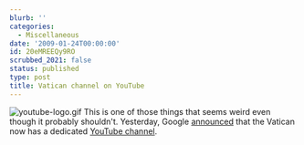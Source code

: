 ```yaml
---
blurb: ''
categories:
  - Miscellaneous
date: '2009-01-24T00:00:00'
id: 20eMREEQy9RO
scrubbed_2021: false
status: published
type: post
title: Vatican channel on YouTube
---
```


![youtube-logo.gif](http://www.alanwsmith.com/blog/wp-content/uploads/2009/01/youtube-logo.gif)
This is one of those things that seems weird even though it
probably shouldn't. Yesterday, Google
[announced](http://googleblog.blogspot.com/2009/01/pope-on-youtube.html)
that the Vatican now has a dedicated
[YouTube channel](http://www.youtube.com/vatican).
